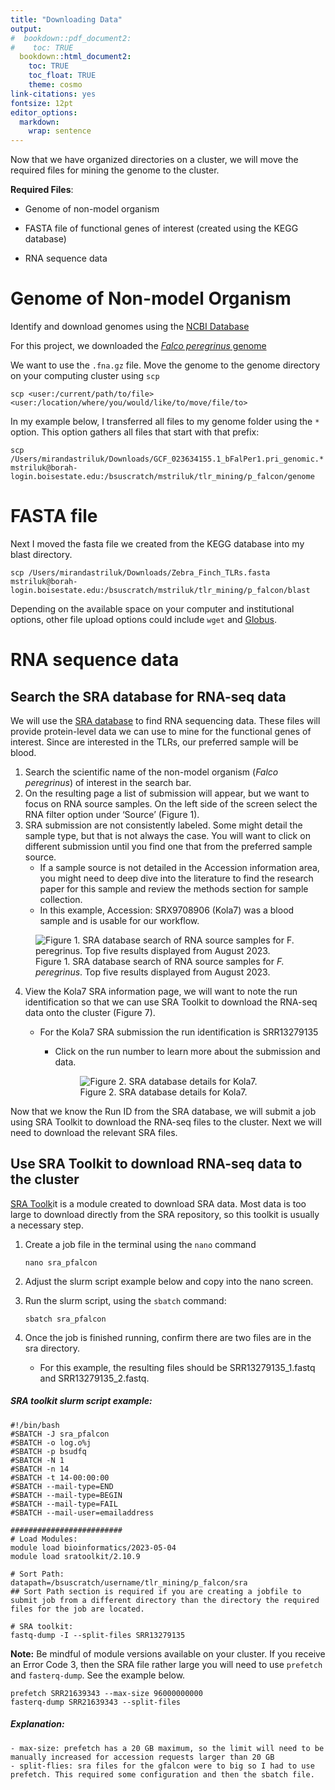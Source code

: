 ```yaml
---
title: "Downloading Data"
output:
#  bookdown::pdf_document2:
#    toc: TRUE
  bookdown::html_document2: 
    toc: TRUE
    toc_float: TRUE
    theme: cosmo
link-citations: yes
fontsize: 12pt
editor_options: 
  markdown: 
    wrap: sentence
---
```


Now that we have organized directories on a cluster, we will move the required files for mining the genome to the cluster.

**Required Files**:

-   Genome of non-model organism

-   FASTA file of functional genes of interest (created using the KEGG database)

-   RNA sequence data

# Genome of Non-model Organism

Identify and download genomes using the [NCBI Database](https://www.ncbi.nlm.nih.gov/datasets/taxonomy/8954/)

For this project, we downloaded the [*Falco peregrinus* genome](https://www.ncbi.nlm.nih.gov/datasets/taxonomy/8954/)

We want to use the `.fna.gz` file.
Move the genome to the genome directory on your computing cluster using `scp`

```         
scp <user:/current/path/to/file> <user:/location/where/you/would/like/to/move/file/to>
```

In my example below, I transferred all files to my genome folder using the `*` option.
This option gathers all files that start with that prefix:

```         
scp /Users/mirandastriluk/Downloads/GCF_023634155.1_bFalPer1.pri_genomic.* mstriluk@borah-login.boisestate.edu:/bsuscratch/mstriluk/tlr_mining/p_falcon/genome
```

# FASTA file

Next I moved the fasta file we created from the KEGG database into my blast directory.

```         
scp /Users/mirandastriluk/Downloads/Zebra_Finch_TLRs.fasta mstriluk@borah-login.boisestate.edu:/bsuscratch/mstriluk/tlr_mining/p_falcon/blast
```

Depending on the available space on your computer and institutional options, other file upload options could include `wget` and [Globus](https://www.globus.org/data-transfer).

# RNA sequence data

## Search the SRA database for RNA-seq data

We will use the [SRA database](https://www.ncbi.nlm.nih.gov/sra) to find RNA sequencing data.
These files will provide protein-level data we can use to mine for the functional genes of interest.
Since are interested in the TLRs, our preferred sample will be blood.

1.  Search the scientific name of the non-model organism (*Falco peregrinus*) of interest in the search bar.
2.  On the resulting page a list of submission will appear, but we want to focus on RNA source samples. On the left side of the screen select the RNA filter option under 'Source' (Figure 1).
3.  SRA submission are not consistently labeled. Some might detail the sample type, but that is not always the case. You will want to click on different submission until you find one that from the preferred sample source.
    -   If a sample source is not detailed in the Accession information area, you might need to deep dive into the literature to find the research paper for this sample and review the methods section for sample collection.
    -   In this example, Accession: SRX9708906 (Kola7) was a blood sample and is usable for our workflow.

![Figure 1. SRA database search of RNA source samples for *F. peregrinus*. Top five results displayed from August 2023.](images/Figure_%20SRA_search.jpg)

4.  View the Kola7 SRA information page, we will want to note the run identification so that we can use SRA Toolkit to download the RNA-seq data onto the cluster (Figure 7).

    -   For the Kola7 SRA submission the run identification is SRR13279135
        -   Click on the run number to learn more about the submission and data.

            ![Figure 2. SRA database details for Kola7.](images/Figure_SRA_details.jpg)

Now that we know the Run ID from the SRA database, we will submit a job using SRA Toolkit to download the RNA-seq files to the cluster.
Next we will need to download the relevant SRA files.

## Use SRA Toolkit to download RNA-seq data to the cluster

[SRA Toolk](https://github.com/ncbi/sra-tools)it is a module created to download SRA data.
Most data is too large to download directly from the SRA repository, so this toolkit is usually a necessary step.

1.  Create a job file in the terminal using the `nano` command

    `nano sra_pfalcon`

2.  Adjust the slurm script example below and copy into the nano screen.

3.  Run the slurm script, using the `sbatch` command:

    `sbatch sra_pfalcon`

4.  Once the job is finished running, confirm there are two files are in the sra directory.

    -   For this example, the resulting files should be SRR13279135_1.fastq and SRR13279135_2.fastq.

##### SRA toolkit slurm script example:

```         
#!/bin/bash
#SBATCH -J sra_pfalcon
#SBATCH -o log.o%j 
#SBATCH -p bsudfq
#SBATCH -N 1
#SBATCH -n 14
#SBATCH -t 14-00:00:00
#SBATCH --mail-type=END
#SBATCH --mail-type=BEGIN
#SBATCH --mail-type=FAIL
#SBATCH --mail-user=emailaddress

#########################
# Load Modules:
module load bioinformatics/2023-05-04
module load sratoolkit/2.10.9

# Sort Path:
datapath=/bsuscratch/username/tlr_mining/p_falcon/sra
## Sort Path section is required if you are creating a jobfile to submit job from a different directory than the directory the required files for the job are located.

# SRA toolkit:
fastq-dump -I --split-files SRR13279135
```

**Note:** Be mindful of module versions available on your cluster.
If you receive an Error Code 3, then the SRA file rather large you will need to use `prefetch` and `fasterq-dump`.
See the example below.

```         
prefetch SRR21639343 --max-size 96000000000
fasterq-dump SRR21639343 --split-files
```

##### Explanation:

```         
- max-size: prefetch has a 20 GB maximum, so the limit will need to be manually increased for accession requests larger than 20 GB
- split-flies: sra files for the gfalcon were to big so I had to use prefetch. This required some configuration and then the sbatch file.
```
